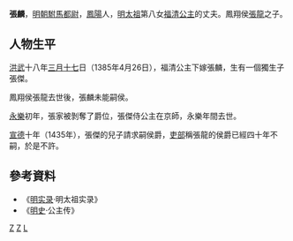 '''張麟'''，[[明朝|明朝]][[驸马|駙馬都尉]]，[[凤阳县|鳳陽]]人，[[明太祖|明太祖]]第八女[[福清公主|福清公主]]的丈夫。鳳翔侯[[張龍_(鳳翔侯)|張龍]]之子。

==人物生平==
[[洪武|洪武]]十八年[[三月十七|三月十七]]日（1385年4月26日），福清公主下嫁張麟，生有一個獨生子張傑。

鳳翔侯張龍去世後，張麟未能嗣侯。

[[永乐_(明朝)|永樂]]初年，張家被剝奪了爵位，張傑侍公主在京師，永樂年間去世。

[[宣德|宣德]]十年（1435年），張傑的兒子請求嗣侯爵，[[吏部|吏部]]稱張龍的侯爵已經四十年不嗣，於是不許。

== 參考資料 ==
* 《[[明实录|明实录]]·明太祖实录》
* 《[[明史|明史]]·公主传》
[[Category:明朝駙馬都尉|Z]]
[[Category:鳳陽人|Z]]
[[Category:张姓|L]]